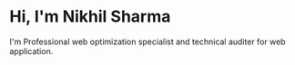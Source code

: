 # Hi, I'm Nikhil Sharma

I'm Professional web optimization specialist and technical auditer for web application.
